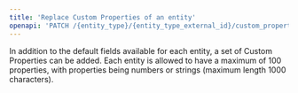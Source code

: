 ```yaml
---
title: 'Replace Custom Properties of an entity'
openapi: 'PATCH /{entity_type}/{entity_type_external_id}/custom_properties'
---
```


In addition to the default fields available for each entity, a set of Custom Properties can be added. Each entity is allowed to have a maximum of 100 properties, with properties being numbers or strings (maximum length 1000 characters).
